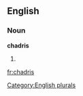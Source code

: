 ==English==

===Noun===
'''chadris'''

# {{plural of|[[chadri]]}}

[[Category:English plurals]]

[[fr:chadris]]